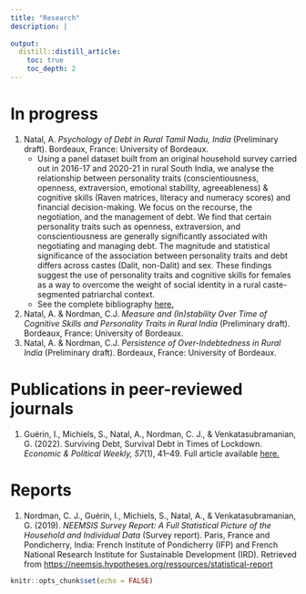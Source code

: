 ```yaml
---
title: "Research"
description: |
  
output:
  distill::distill_article:
    toc: true
    toc_depth: 2
---
```


# In progress

1. Natal, A. *Psychology of Debt in Rural Tamil Nadu, India* (Preliminary draft). Bordeaux, France: University of Bordeaux.
   + Using a panel dataset built from an original household survey carried out in 2016-17 and 2020-21 in rural South India, we analyse the relationship between personality traits (conscientiousness, openness, extraversion, emotional stability, agreeableness) \& cognitive skills (Raven matrices, literacy and numeracy scores) and financial decision-making.
We focus on the recourse, the negotiation, and the management of debt.
We find that certain personality traits such as openness, extraversion, and conscientiousness are generally significantly associated with negotiating and managing debt. 
The magnitude and statistical significance of the association between personality traits and debt differs across castes (Dalit, non-Dalit) and sex.
These findings suggest the use of personality traits and cognitive skills for females as a way to overcome the weight of social identity in a rural caste-segmented patriarchal context.
   + See the complete bibliography [here.](https://github.com/arnaudnatal/research_draft/blob/main/psychodebt/references.pdf)
1. Natal, A. & Nordman, C.J. *Measure and (In)stability Over Time of Cognitive Skills and Personality Traits in Rural India* (Preliminary draft). Bordeaux, France: University of Bordeaux.
1. Natal, A. & Nordman, C.J. *Persistence of Over-Indebtedness in Rural India* (Preliminary draft). Bordeaux, France: University of Bordeaux.


# Publications in peer-reviewed journals

1. Guérin, I., Michiels, S., Natal, A., Nordman, C. J., & Venkatasubramanian, G. (2022). Surviving Debt, Survival Debt in Times of Lockdown. *Economic & Political Weekly, 57*(1), 41–49. Full article available [here.](https://www.researchgate.net/publication/357617209_Surviving_Debt_and_Survival_Debt_in_Times_of_Lockdown)


# Reports

1. Nordman, C. J., Guérin, I., Michiels, S., Natal, A., & Venkatasubramanian, G. (2019). *NEEMSIS Survey Report: A Full Statistical Picture of the Household and Individual Data* (Survey report). Paris, France and Pondicherry, India: French Institute of Pondicherry (IFP) and French National Research Institute for Sustainable Development (IRD). Retrieved from [https://neemsis.hypotheses.org/ressources/statistical-report](https://neemsis.hypotheses.org/ressources/statistical-report)

[comment]: <> (# Unpublished works)
[comment]: <> (1. Natal, A. (2019). *Impact of marriage on the over-indebtedness of rural household in Tamil Nadu: an analysis by conditional diff-in-diff matching* (M.A. dissertation). Bordeaux, France: University of Bordeaux. *In french*.)
[comment]: <> (1. Natal, A., Cachau, D., Couvin, A., Apedo, A., Aziadeke, A., & Atiego-Noglo, C. Y. (2018). *Feasibility study of REDD+ recommendations in the Danyimé area, Togo* (Survey report). Adéta, Togo: NGO FAGAD. *In french*.)
[comment]: <> (1. Cachau, D. & Natal, A. (2018). *Impact of microfinance on women’s empowerment* (M.A. dissertation). Bordeaux, France: University of Bordeaux. *In french*.)


```r
knitr::opts_chunk$set(echo = FALSE)
```

